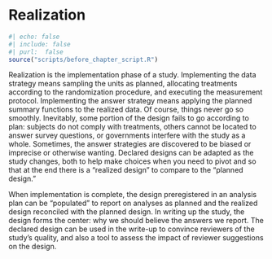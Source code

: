 # Realization

```r
#| echo: false
#| include: false
#| purl:  false
source("scripts/before_chapter_script.R")
```

Realization is the implementation phase of a study. Implementing the data strategy means sampling the units as planned, allocating treatments according to the randomization procedure, and executing the measurement protocol. Implementing the answer strategy means applying the planned summary functions to the realized data. Of course, things never go so smoothly. Inevitably, some portion of the design fails to go according to plan: subjects do not comply with treatments, others cannot be located to answer survey questions, or governments interfere with the study as a whole. Sometimes, the answer strategies are discovered to be biased or imprecise or otherwise wanting. Declared designs can be adapted as the study changes, both to help make choices when you need to pivot and so that at the end there is a "realized design" to compare to the "planned design." 

When implementation is complete, the design preregistered in an analysis plan can be "populated" to report on analyses as planned and the realized design reconciled with the planned design. In writing up the study, the design forms the center: why we should believe the answers we report. The declared design can be used in the write-up to convince reviewers of the study's quality, and also a tool to assess the impact of reviewer suggestions on the design.